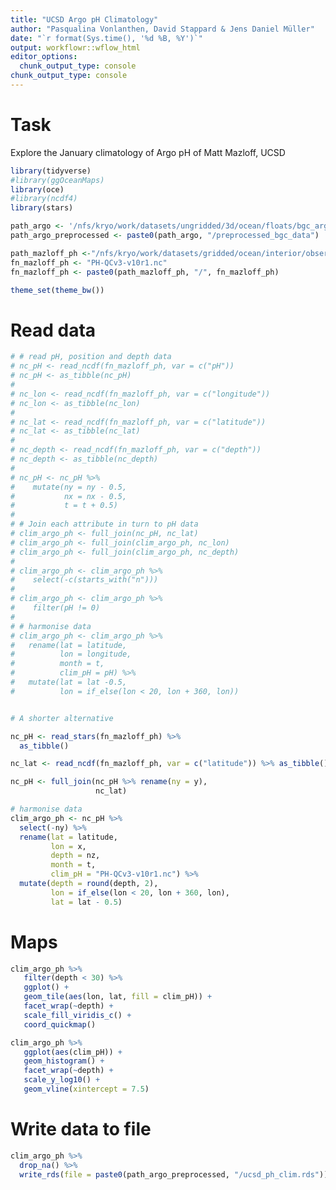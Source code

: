```yaml
---
title: "UCSD Argo pH Climatology"
author: "Pasqualina Vonlanthen, David Stappard & Jens Daniel Müller"
date: "`r format(Sys.time(), '%d %B, %Y')`"
output: workflowr::wflow_html
editor_options:
  chunk_output_type: console
chunk_output_type: console
---
```


# Task 

Explore the January climatology of Argo pH of Matt Mazloff, UCSD 

```r
library(tidyverse)
#library(ggOceanMaps)
library(oce)
#library(ncdf4)
library(stars)
```



```r
path_argo <- '/nfs/kryo/work/datasets/ungridded/3d/ocean/floats/bgc_argo'
path_argo_preprocessed <- paste0(path_argo, "/preprocessed_bgc_data")

path_mazloff_ph <-"/nfs/kryo/work/datasets/gridded/ocean/interior/observation/ph/mazloff_2023"
fn_mazloff_ph <- "PH-QCv3-v10r1.nc"
fn_mazloff_ph <- paste0(path_mazloff_ph, "/", fn_mazloff_ph)

theme_set(theme_bw())
```

# Read data 

```r

# # read pH, position and depth data
# nc_pH <- read_ncdf(fn_mazloff_ph, var = c("pH"))
# nc_pH <- as_tibble(nc_pH)
# 
# nc_lon <- read_ncdf(fn_mazloff_ph, var = c("longitude"))
# nc_lon <- as_tibble(nc_lon)
# 
# nc_lat <- read_ncdf(fn_mazloff_ph, var = c("latitude"))
# nc_lat <- as_tibble(nc_lat)
# 
# nc_depth <- read_ncdf(fn_mazloff_ph, var = c("depth"))
# nc_depth <- as_tibble(nc_depth)
# 
# nc_pH <- nc_pH %>%
#    mutate(ny = ny - 0.5,
#           nx = nx - 0.5,
#           t = t + 0.5)
# 
# # Join each attribute in turn to pH data
# clim_argo_ph <- full_join(nc_pH, nc_lat)
# clim_argo_ph <- full_join(clim_argo_ph, nc_lon)
# clim_argo_ph <- full_join(clim_argo_ph, nc_depth)
# 
# clim_argo_ph <- clim_argo_ph %>%
#    select(-c(starts_with("n")))
# 
# clim_argo_ph <- clim_argo_ph %>%
#    filter(pH != 0)
# 
# # harmonise data 
# clim_argo_ph <- clim_argo_ph %>% 
#   rename(lat = latitude,
#          lon = longitude,
#          month = t,
#          clim_pH = pH) %>% 
#   mutate(lat = lat -0.5,
#          lon = if_else(lon < 20, lon + 360, lon))


# A shorter alternative

nc_pH <- read_stars(fn_mazloff_ph) %>% 
  as_tibble()

nc_lat <- read_ncdf(fn_mazloff_ph, var = c("latitude")) %>% as_tibble()

nc_pH <- full_join(nc_pH %>% rename(ny = y),
                   nc_lat)

# harmonise data 
clim_argo_ph <- nc_pH %>% 
  select(-ny) %>% 
  rename(lat = latitude,
         lon = x,
         depth = nz,
         month = t,
         clim_pH = "PH-QCv3-v10r1.nc") %>% 
  mutate(depth = round(depth, 2),
         lon = if_else(lon < 20, lon + 360, lon),
         lat = lat - 0.5)
```

# Maps
```r
clim_argo_ph %>%
   filter(depth < 30) %>%
   ggplot() +
   geom_tile(aes(lon, lat, fill = clim_pH)) +
   facet_wrap(~depth) +
   scale_fill_viridis_c() +
   coord_quickmap()

clim_argo_ph %>%
   ggplot(aes(clim_pH)) +
   geom_histogram() +
   facet_wrap(~depth) +
   scale_y_log10() +
   geom_vline(xintercept = 7.5)

```


# Write data to file

```r

clim_argo_ph %>% 
  drop_na() %>% 
  write_rds(file = paste0(path_argo_preprocessed, "/ucsd_ph_clim.rds"))

```

